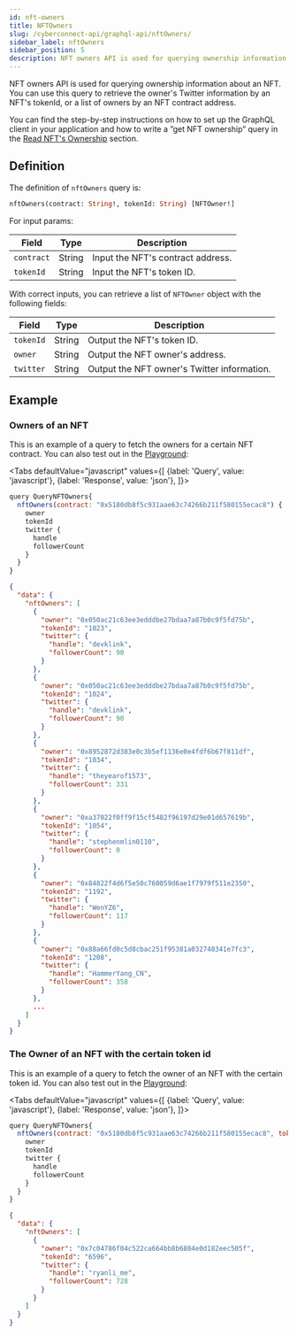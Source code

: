 ```yaml
---
id: nft-owners
title: NFTOwners
slug: /cyberconnect-api/graphql-api/nftOwners/
sidebar_label: nftOwners
sidebar_position: 5
description: NFT owners API is used for querying ownership information about an NFT. You can use this query to retrieve the owner's Twitter information by an NFT's tokenId, or a list of owners by an NFT contract address.
---
```


NFT owners API is used for querying ownership information about an NFT. You can use this query to retrieve the owner's Twitter information by an NFT's tokenId, or a list of owners by an NFT contract address.

You can find the step-by-step instructions on how to set up the GraphQL client in your application and how to write a ”get NFT ownership” query in the [Read NFT's Ownership](/get-started/read-nft-ownership) section.

## Definition

The definition of `nftOwners` query is:

```graphql
nftOwners(contract: String!, tokenId: String) [NFTOwner!]
```

For input params:

| Field      | Type   | Description                       |
| ---------- | ------ | --------------------------------- |
| `contract` | String | Input the NFT's contract address. |
| `tokenId`  | String | Input the NFT's token ID.         |

With correct inputs, you can retrieve a list of `NFTOwner` object with the following fields:

| Field     | Type   | Description                                 |
| --------- | ------ | ------------------------------------------- |
| `tokenId` | String | Output the NFT's token ID.                  |
| `owner`   | String | Output the NFT owner's address.             |
| `twitter` | String | Output the NFT owner's Twitter information. |

## Example

### Owners of an NFT

This is an example of a query to fetch the owners for a certain NFT contract. You can also test out in the [Playground](/cyberconnect-api/playground/):


<Tabs
    defaultValue="javascript"
    values={[
        {label: 'Query', value: 'javascript'},
        {label: 'Response', value: 'json'},
    ]}>
<TabItem value="javascript">

```javascript
query QueryNFTOwners{
  nftOwners(contract: "0x5180db8f5c931aae63c74266b211f580155ecac8") {
    owner
    tokenId
    twitter {
      handle
      followerCount
    }
  }
}
```

</TabItem>
<TabItem value="json">

```json
{
  "data": {
    "nftOwners": [
      {
        "owner": "0x050ac21c63ee3edddbe27bdaa7a87b0c9f5fd75b",
        "tokenId": "1023",
        "twitter": {
          "handle": "devklink",
          "followerCount": 90
        }
      },
      {
        "owner": "0x050ac21c63ee3edddbe27bdaa7a87b0c9f5fd75b",
        "tokenId": "1024",
        "twitter": {
          "handle": "devklink",
          "followerCount": 90
        }
      },
      {
        "owner": "0x8952872d383e0c3b5ef1136e0e4fdf6b67f811df",
        "tokenId": "1034",
        "twitter": {
          "handle": "theyearof1573",
          "followerCount": 331
        }
      },
      {
        "owner": "0xa37022f0ff9f15cf5482f96197d29e01d657619b",
        "tokenId": "1054",
        "twitter": {
          "handle": "stephenmlin0110",
          "followerCount": 0
        }
      },
      {
        "owner": "0x84822f4d6f5e50c760059d6ae1f7979f511e2350",
        "tokenId": "1192",
        "twitter": {
          "handle": "WenYZ6",
          "followerCount": 117
        }
      },
      {
        "owner": "0x88a66fd0c5d8cbac251f95381a032748341e7fc3",
        "tokenId": "1208",
        "twitter": {
          "handle": "HammerYang_CN",
          "followerCount": 358
        }
      },
      ...
    ]
  }
}
```

</TabItem>
</Tabs>

### The Owner of an NFT with the certain token id

This is an example of a query to fetch the owner of an NFT with the certain token id. You can also test out in the [Playground](/cyberconnect-api/playground/):

<Tabs
    defaultValue="javascript"
    values={[
        {label: 'Query', value: 'javascript'},
        {label: 'Response', value: 'json'},
    ]}>
<TabItem value="javascript">

```javascript
query QueryNFTOwners{
  nftOwners(contract: "0x5180db8f5c931aae63c74266b211f580155ecac8", tokenId:"6596") {
    owner
    tokenId
    twitter {
      handle
      followerCount
    }
  }
}
```

</TabItem>
<TabItem value="json">

```json
{
  "data": {
    "nftOwners": [
      {
        "owner": "0x7c04786f04c522ca664bb8b6804e0d182eec505f",
        "tokenId": "6596",
        "twitter": {
          "handle": "ryanli_me",
          "followerCount": 728
        }
      }
    ]
  }
}
```

</TabItem>
</Tabs>
